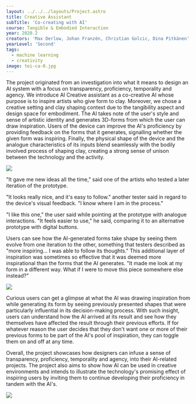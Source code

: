 ---
layout: ../../../layouts/Project.astro
title: Creative Assistant
subTitle: 'Co-creating with AI'
course: Tangible & Embodied Interaction
year: 2020.2
creators: 'Max Derlow, Johan Franzén, Christian Golcic, Dina Pitkänen'
yearLevel: 'Second'
tags:
  - machine learning
  - creativity
image: tei-ca-0.jpg
---

<MauVideo id="0_bijyvwop" />

The project originated from an investigation into what it means to design an AI system with a focus on transparency, proficiency, temporality and agency. We introduce AI Creative assistant as a co-creative AI whose purpose is to inspire artists who give form to clay. Moreover, we chose a creative setting and clay shaping context due to the tangibility aspect and design space for embodiment. The AI takes note of the user's style and sense of artistic identity and generates 3D-forms from which the user can draw inspiration. Users of the device can improve the AI's proficiency by providing feedback on the forms that it generates, signalling whether the given form was inspiring. Finally, the physical shape of the device and the analogue characteristics of its inputs blend seamlessly with the bodily involved process of shaping clay, creating a strong sense of unison between the technology and the activity. 

![](tei-ca-1.jpg)

"It gave me new ideas all the time," said one of the artists who tested a later iteration of the prototype.

"It looks really nice, and it's easy to follow." another tester said in regard to the device's visual feedback. "I know where I am in the process."

"I like this one," the user said while pointing at the prototype with analogue interactions. "It feels easier to use," he said, comparing it to an alternative prototype with digital buttons.

Users can see how the AI-generated forms take shape by seeing them evolve from one iteration to the other, something that testers described as "more inspiring... I was able to follow its thoughts." This additional layer of inspiration was sometimes so effective that it was deemed more inspirational than the forms that the AI generates. "It made me look at my form in a different way. What if I were to move this piece somewhere else instead?"

![](tei-ca-2.jpg)

Curious users can get a glimpse at what the AI was drawing inspiration from while generating its form by seeing previously presented shapes that were particularly influential in its decision-making process. With such insight, users can understand how the AI arrived at its result and see how they themselves have affected the result through their previous efforts. If for whatever reason the user decides that they don't want one or more of their previous forms to be part of the AI's pool of inspiration, they can toggle them on and off at any time.

Overall, the project showcases how designers can infuse a sense of transparency, proficiency, temporality and agency, into their AI-related projects. The project also aims to show how AI can be used in creative environments and intends to illustrate the technology's promising effect of inspiring users by inviting them to continue developing their proficiency in tandem with the AI's.

![](tei-ca-3.jpg)
